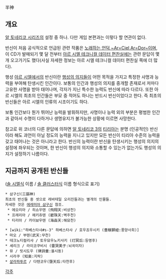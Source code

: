 半神

== 개요 ==
[[알 토네리코 시리즈]]의 설정 중 하나. 다만 게임 본편과는 이렇다 할 연관이 없다.

반신이 처음 공식적으로 언급된 관련 작품은 [[노래하는 언덕 ~Ar=Ciel Ar=Dor~]]이며, 이 CD가 발매되기 몇 달 전부터 [[아르 시엘 테크니컬 데이터 편찬실]]에는 관련 문답이 몇 개 오고가기도 했다(사실 자세한 정보는 아르 시엘 테크니컬 데이터 편찬실 쪽에 더 많다).

행성 [[아르 시엘]]에서의 반신이란 [[행성의 의지]]들이 어떤 목적을 가지고 특정한 사명과 능력을 부여해 탄생시킨 인간이다. 보통의 인간과 행성의 의지를 중개할 존재로서 저마다 고유한 사명을 받아 태어나며, 각자가 지닌 특수한 능력도 반신에 따라 다르다.
또한 아르 시엘의 최초의 인간들은 부모 중 적어도 하나는 반드시 반신이었다고 한다. 즉 최초의 반신들은 아르 시엘의 인류의 시조이기도 하다.

보통 인간보다 뭔가 뛰어난 능력을 발휘하지만, 사명이나 능력 외의 부분은 평범한 인간과 같아서 수명이 다하거나 생명유지가 불가능한 상황에 이르면 사망한다.

참고로 위 코너의 다른 문답에 의하면 [[알 토네리코 3]]의 [[티리아]]는 분명 (인공적인) 반신이라 해도 과언이 아닐 정도의 능력을 지니고 있지만 모든 반신이 티리아 수준의 능력을 갖고 태어나는 것은 아니라고 한다. 반신의 능력이란 반신을 탄생시키는 행성의 의지의 설정에 좌우되는 것이며, 한 반신이 행성의 의지와 소통할 수 있는가 없는가도 행성의 의지가 설정하기 나름이다.


== 지금까지 공개된 반신들 ==
([[솔 시엘]]식 이름 / [[솔 클러스터]]식 이름 형식으로 표기)

 * 삼구신(三謳神)
 최초의 반신들 중 셋으로 레바테일 오리진들과는 별개의 인물들.
 자세한 것은 [[에레미아 삼구신]] 참조.
  * 에오리아 / 히쇼우텐 (飛翔天:비상천)
  * 프레리아 / 헤키쥬텐 (碧珠天:벽주천)
  * 티리아 / 카이뵤우텐 (海淼天:해묘천)

 * [wiki:"하베스타샤#s-3" 하베스타샤 / 호우죠우시키 (豊穣獅姫:풍양사희)]
 * 마오 / 부텐(武天:무천)
 * 테크노티컬리샤 / 토우묘우노키사키 (灯冥后:등명후)
 * 셰리크 / 라이코쿠비시 (雷哭美子:뇌곡미자)
 * 뮤 / 릿시도우 (律詩童:율시동)
 * 시라쿠 (知楽:지락)
 * [[살라파투르]] / 다텐코우(墮天后:타천후)


[[각주]]
